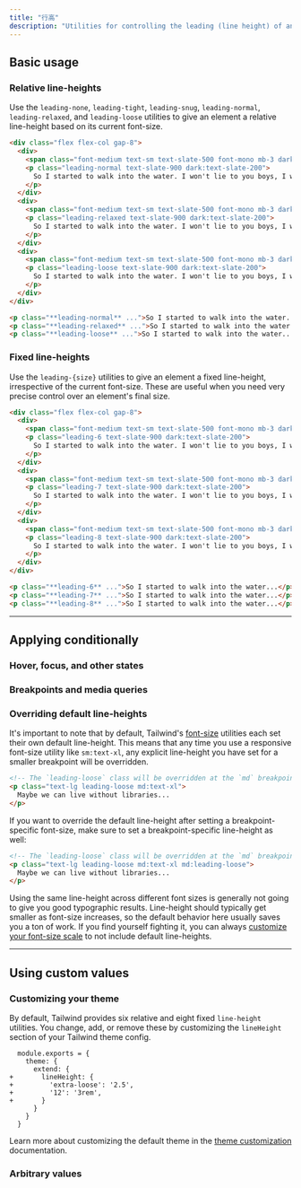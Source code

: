 ```yaml
---
title: "行高"
description: "Utilities for controlling the leading (line height) of an element."
---
```




## Basic usage

### Relative line-heights

Use the `leading-none`, `leading-tight`, `leading-snug`, `leading-normal`, `leading-relaxed`, and `leading-loose` utilities to give an element a relative line-height based on its current font-size.

```html {{ example: true }}
<div class="flex flex-col gap-8">
  <div>
    <span class="font-medium text-sm text-slate-500 font-mono mb-3 dark:text-slate-400">leading-normal</span>
    <p class="leading-normal text-slate-900 dark:text-slate-200">
      So I started to walk into the water. I won't lie to you boys, I was terrified. But I pressed on, and as I made my way past the breakers a strange calm came over me. I don't know if it was divine intervention or the kinship of all living things but I tell you Jerry at that moment, I <em>was</em> a marine biologist.
    </p>
  </div>
  <div>
    <span class="font-medium text-sm text-slate-500 font-mono mb-3 dark:text-slate-400">leading-relaxed</span>
    <p class="leading-relaxed text-slate-900 dark:text-slate-200">
      So I started to walk into the water. I won't lie to you boys, I was terrified. But I pressed on, and as I made my way past the breakers a strange calm came over me. I don't know if it was divine intervention or the kinship of all living things but I tell you Jerry at that moment, I <em>was</em> a marine biologist.
    </p>
  </div>
  <div>
    <span class="font-medium text-sm text-slate-500 font-mono mb-3 dark:text-slate-400">leading-loose</span>
    <p class="leading-loose text-slate-900 dark:text-slate-200">
      So I started to walk into the water. I won't lie to you boys, I was terrified. But I pressed on, and as I made my way past the breakers a strange calm came over me. I don't know if it was divine intervention or the kinship of all living things but I tell you Jerry at that moment, I <em>was</em> a marine biologist.
    </p>
  </div>
</div>
```

```html
<p class="**leading-normal** ...">So I started to walk into the water...</p>
<p class="**leading-relaxed** ...">So I started to walk into the water...</p>
<p class="**leading-loose** ...">So I started to walk into the water...</p>
```

### Fixed line-heights

Use the `leading-{size}` utilities to give an element a fixed line-height, irrespective of the current font-size. These are useful when you need very precise control over an element's final size.

```html {{ example: true }}
<div class="flex flex-col gap-8">
  <div>
    <span class="font-medium text-sm text-slate-500 font-mono mb-3 dark:text-slate-400">leading-6</span>
    <p class="leading-6 text-slate-900 dark:text-slate-200">
      So I started to walk into the water. I won't lie to you boys, I was terrified. But I pressed on, and as I made my way past the breakers a strange calm came over me. I don't know if it was divine intervention or the kinship of all living things but I tell you Jerry at that moment, I <em>was</em> a marine biologist.
    </p>
  </div>
  <div>
    <span class="font-medium text-sm text-slate-500 font-mono mb-3 dark:text-slate-400">leading-7</span>
    <p class="leading-7 text-slate-900 dark:text-slate-200">
      So I started to walk into the water. I won't lie to you boys, I was terrified. But I pressed on, and as I made my way past the breakers a strange calm came over me. I don't know if it was divine intervention or the kinship of all living things but I tell you Jerry at that moment, I <em>was</em> a marine biologist.
    </p>
  </div>
  <div>
    <span class="font-medium text-sm text-slate-500 font-mono mb-3 dark:text-slate-400">leading-8</span>
    <p class="leading-8 text-slate-900 dark:text-slate-200">
      So I started to walk into the water. I won't lie to you boys, I was terrified. But I pressed on, and as I made my way past the breakers a strange calm came over me. I don't know if it was divine intervention or the kinship of all living things but I tell you Jerry at that moment, I <em>was</em> a marine biologist.
    </p>
  </div>
</div>
```

```html
<p class="**leading-6** ...">So I started to walk into the water...</p>
<p class="**leading-7** ...">So I started to walk into the water...</p>
<p class="**leading-8** ...">So I started to walk into the water...</p>
```

---

## <Heading ignore>Applying conditionally</Heading>

### <Heading ignore>Hover, focus, and other states</Heading>

<HoverFocusAndOtherStates defaultClass="leading-none" featuredClass="leading-loose" element="p" />

### <Heading ignore>Breakpoints and media queries</Heading>

<BreakpointsAndMediaQueries defaultClass="leading-none" featuredClass="leading-loose" element="p" />

### Overriding default line-heights

It's important to note that by default, Tailwind's [font-size](/docs/font-size) utilities each set their own default line-height. This means that any time you use a responsive font-size utility like `sm:text-xl`, any explicit line-height you have set for a smaller breakpoint will be overridden.

```html
<!-- The `leading-loose` class will be overridden at the `md` breakpoint -->
<p class="text-lg leading-loose md:text-xl">
  Maybe we can live without libraries...
</p>
```

If you want to override the default line-height after setting a breakpoint-specific font-size, make sure to set a breakpoint-specific line-height as well:

```html
<!-- The `leading-loose` class will be overridden at the `md` breakpoint -->
<p class="text-lg leading-loose md:text-xl md:leading-loose">
  Maybe we can live without libraries...
</p>
```

Using the same line-height across different font sizes is generally not going to give you good typographic results. Line-height should typically get smaller as font-size increases, so the default behavior here usually saves you a ton of work. If you find yourself fighting it, you can always [customize your font-size scale](/docs/font-size#customizing) to not include default line-heights.

---

## Using custom values

### Customizing your theme

By default, Tailwind provides six relative and eight fixed `line-height` utilities. You change, add, or remove these by customizing the `lineHeight` section of your Tailwind theme config.

```diff-js {{ filename: 'tailwind.config.js' }}
  module.exports = {
    theme: {
      extend: {
+       lineHeight: {
+         'extra-loose': '2.5',
+         '12': '3rem',
+       }
      }
    }
  }
```

Learn more about customizing the default theme in the [theme customization](/docs/theme#customizing-the-default-theme) documentation.

### Arbitrary values

<ArbitraryValues property="line-height" featuredClass="leading-[3rem]" element="p" />
